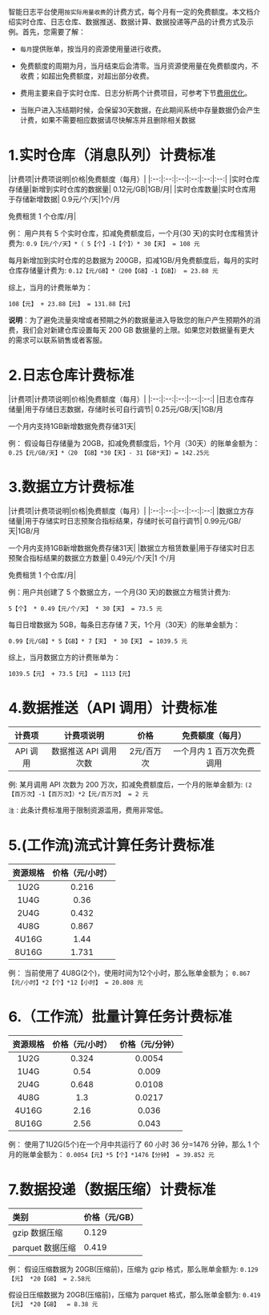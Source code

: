 智能日志平台使用`按实际用量收费`的计费方式，每个月有一定的免费额度。本文档介绍实时仓库、日志仓库、数据推送、数据计算、数据投递等产品的计费方式及示例。首先，您需要了解：

* `每月`提供账单，按当月的资源使用量进行收费。

* 免费额度的周期为月，当月结束后会清零。当月资源使用量在免费额度内，不收费；如超出免费额度，对超出部分收费。

* 费用主要来自于实时仓库、日志分析两个计费项目，可参考下节[费用优化](/insight/manual/4739/cost-optimization)。

* 当账户进入冻结期时候，会保留30天数据，在此期间系统中存量数据仍会产生计费，如果不需要相应数据请尽快解冻并且删除相关数据

 
# **1.实时仓库（消息队列）计费标准**


|计费项|计费项说明|价格|免费额度（每月）|
|:--:|:--:|:--:|:--:|:--:|:--:|
|实时仓库存储量|新增到实时仓库的数据量| 0.12元/GB|1GB/月|
|实时仓库数量|实时仓库用于存储新增数据| 0.9元/个/天|1个/月</p>免费租赁 1 个仓库/月|

例：
用户共有 5 个实时仓库，扣减免费额度后，一个月(30 天)的实时仓库租赁计费为: 
```0.9【元/个/天】*（ 5【个】-1【个】）* 30【天】 = 108 元```

每月新增加到实时仓库的总数据为 200GB，扣减1GB/月免费额度后，每月的实时仓库存储量计费为:
```0.12【元/GB】*（200【GB】-1【GB】） = 23.88 元```

综上，当月的计费账单为：

```108【元】 + 23.88【元】 = 131.88【元】```

**说明**：为了避免流量突增或者预期之外的数据量进入导致您的账户产生预期外的消费，我们会对新建仓库设置每天 200 GB 数据量的上限。如果您对数据量有更大的需求可以联系销售或者客服。

# **2.日志仓库计费标准**


|计费项|计费项说明|价格|免费额度（每月）|
|:--:|:--:|:--:|:--:|:--:|
|日志仓库存储量|用于存储日志数据，存储时长可自行调节| 0.25元/GB/天|1GB/月 </p>一个月内支持1GB新增数据免费存储31天|

例：
假设每日存储量为 20GB，扣减免费额度后，1个月（30天）的账单金额为：
```0.25【元/GB/天】*（20 【GB】*30【天】- 31【GB*天】）= 142.25元```


# **3.数据立方计费标准**

|计费项|计费项说明|价格|免费额度（每月）|
|:--:|:--:|:--:|:--:|:--:|
|数据立方存储量|用于存储实时日志预聚合指标结果，存储时长可自行调节| 0.99元/GB/天|1GB/月</p>一个月内支持1GB新增数据免费存储31天|
|数据立方租赁数量|用于存储实时日志预聚合指标结果的数据立方数量| 0.49元/个/天|1 个/月</p>免费租赁 1 个仓库/月|

例：用户共创建了 5 个数据立方，一个月(30 天)的数据立方租赁计费为: 

```5【个】 * 0.49【元/个/天】 * 30【天】 = 73.5 元```

每日日增数据为 5GB，每条日志存储 7 天，1个月（30天）的账单金额为：

```0.99【元/GB】* 5【GB】* 7【天】 * 30【天】 = 1039.5 元```

综上，当月数据立方的计费账单为：

```1039.5【元】 + 73.5【元】 = 1113【元】```

# **4.数据推送（API 调用）计费标准**

|计费项|计费项说明|价格|免费额度（每月）|
|:--:|:--:|:--:|:--:|
|API 调用|数据推送 API 调用次数| 2元/百万次|一个月内 1 百万次免费调用|

例:
某月调用 API 次数为 200 万次，扣减免费额度后，一个月的账单金额为:
```(2【百万次】-1【百万次】）*2【元/百万次】 = 2 元```

`注：`此条计费标准用于限制资源滥用，费用非常低。

# **5.(工作流)流式计算任务计费标准**

|资源规格|价格（元/小时）|
|:--:|:--:|
|1U2G|0.216| 
|1U4G|0.36| 
|2U4G|0.432| 
|4U8G|0.867| 
|4U16G|1.44| 
|8U16G|1.731| 

例：
当前使用了 4U8G(2个)，使用时间为12个小时，那么账单金额为；
```0.867【元/小时】*2【个】*12【小时】 = 20.808 元```

# **6.（工作流）批量计算任务计费标准**


|资源规格|     价格（元/小时）|   价格（元/分钟）|
|:--:|:--:|:--:|
|1U2G    |    0.324  |         0.0054|
|1U4G   |     0.54    |        0.009|
|2U4G   |     0.648   |        0.0108|
|4U8G   |     1.3     |        0.0217|
|4U16G   |    2.16    |        0.036|
|8U16G   |    2.56    |        0.043|

例：
使用了1U2G(5个)在一个月中共运行了 60 小时 36 分=1476 分钟，那么 1 个月的账单金额为：
```0.0054【元】*5【个】*1476【分钟】 = 39.852 元```


# **7.数据投递（数据压缩）计费标准**

|类别|价格（元/GB）|
|:--|:--|
|gzip 数据压缩|0.129| 
|parquet 数据压缩|0.419|


例：
假设压缩数据为 20GB(压缩前)，压缩为 gzip 格式，那么账单金额为:
```0.129【元】 *20【GB】 = 2.58元```

假设日压缩数据为 20GB(压缩前)，压缩为 parquet 格式，那么账单金额为:
```0.419【元】 *20【GB】  = 8.38 元```


